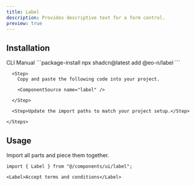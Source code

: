 ```yaml
---
title: Label
description: Provides descriptive text for a form control.
preview: true
---
```


<ComponentTabs name="label-demo" />

## Installation

<CodeTabs>

  <TabsList>
    <TabsTrigger value="cli">CLI</TabsTrigger>
    <TabsTrigger value="manual">Manual</TabsTrigger>
  </TabsList>

  <TabsContent value="cli">
    ```package-install 
    npx shadcn@latest add @eo-n/label
    ```
  </TabsContent>

  <TabsContent value="manual">
    <Steps>

      <Step>
        Copy and paste the following code into your project.

        <ComponentSource name="label" />

      </Step>
      
      <Step>Update the import paths to match your project setup.</Step>

    </Steps>
  </TabsContent>

</CodeTabs>

## Usage

Import all parts and piece them together.

```tsx
import { Label } from "@/components/ui/label";
```

```tsx
<Label>Accept terms and conditions</Label>
```
